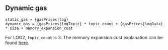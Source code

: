 ## Dynamic gas

    static_gas = {gasPrices|log}
    dynamic_gas = {gasPrices|logTopic} * topic_count + {gasPrices|logData} * size + memory_expansion_cost

For LOG2, `topic_count` is 3.
The memory expansion cost explanation can be found [here](/about).
